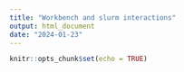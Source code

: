 ```yaml
---
title: "Workbench and slurm interactions"
output: html_document
date: "2024-01-23"
---
```


```r
knitr::opts_chunk$set(echo = TRUE)
```



```r

```




```r

```




```r

```




```r

```






